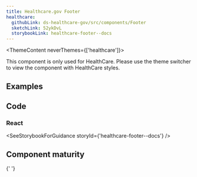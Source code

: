 ```yaml
---
title: Healthcare.gov Footer
healthcare:
  githubLink: ds-healthcare-gov/src/components/Footer
  sketchLink: 52ykDvL
  storybookLink: healthcare-footer--docs
---
```



<ThemeContent neverThemes={['healthcare']}>
  <Alert variation="error">
    <p class="ds-c-alert__text">
      This component is only used for HealthCare. Please use the theme switcher to view the
      component with HealthCare styles.
    </p>
  </Alert>
</ThemeContent>

## Examples

<StorybookExample componentName="footer" storyId="healthcare-footer--basic-footer" />

## Code

### React

<SeeStorybookForGuidance storyId={'healthcare-footer--docs'} />

## Component maturity

<MaturityChecklist
  a11yStandards={true}
  color={true}
  forcedColors={false}
  screenReaders={true}
  keyboardNavigable={true}
  storybook={true}
  responsive={true}
  spanish={true}
  completeUiKit={false}
  responsiveUiKit={false}
  tokensInCode={true}
  tokensInSketch={true}
/>{' '}
